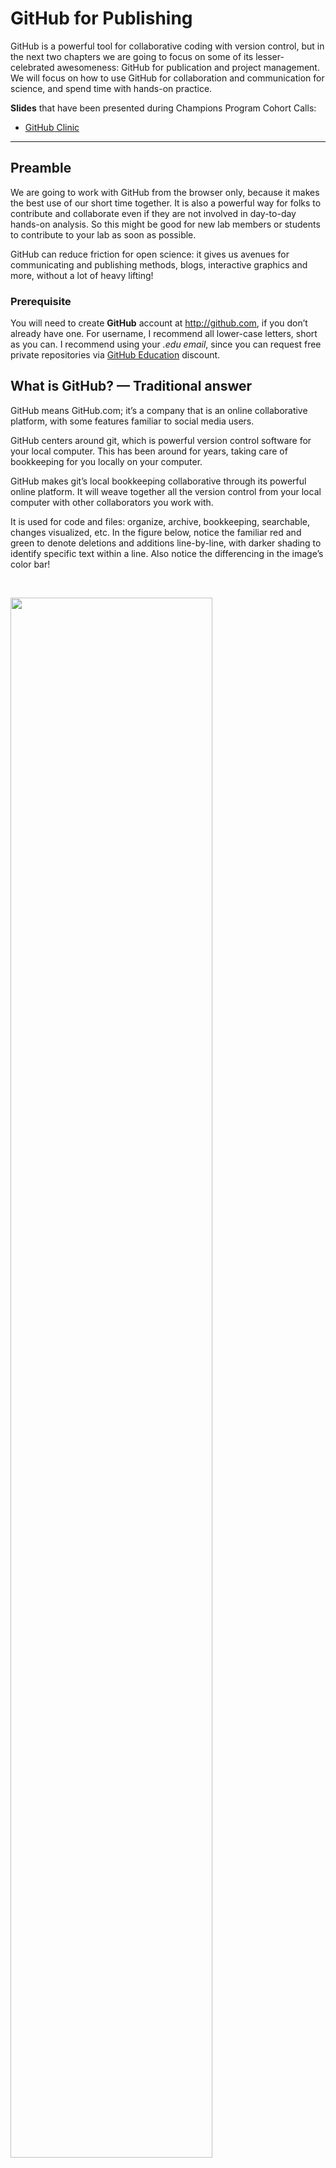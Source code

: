 # GitHub for Publishing {#github-pub} 

<!---

Things to tour/cover:

- GitHub as a lab
- Google drive as a lab
- Naming things
- WTF, Happy Git With R
- ...

https://bootswatch.com/


[Jenny Bryan](https://twitter.com/jennybryan/) has an excellent summary of Issues in her article "Excuse Me, Do You Have a Moment to Talk About Version Control?" (open-access pre-print from [PeerJ](https://peerj.com/preprints/3159/), published in [The American Statistican](https://www.tandfonline.com/doi/full/10.1080/00031305.2017.1399928)): 

>The overall effect is that a directory that is a GitHub-synced Git repo can simultaneously
be the code-heavy back end of a project and an outward-facing front end.

>Collaboration is the most compelling reason to manage a project with Git and GitHub.
My definition of collaboration includes hands-on participation by multiple people, including
your past and future self, as well as an asymmetric model, in which some people are active
makers and others only read or review.
--->

GitHub is a powerful tool for collaborative coding with version control, but in the next two chapters we are going to focus on some of its lesser-celebrated awesomeness: GitHub for publication and project management. We will focus on how to use GitHub for collaboration and communication for science, and spend time with hands-on practice.

**Slides** that have been presented during Champions Program Cohort Calls: 

- [GitHub Clinic](https://docs.google.com/presentation/d/1PzGAbEpNhT6CDPe1DCHf5-eVAjy-2R2D3VMHz7dY774/edit?usp=sharing)

---

## Preamble

We are going to work with GitHub from the browser only, because it makes the best use of our short time together. It is also a powerful way for folks to contribute and collaborate even if they are not involved in day-to-day hands-on analysis. So this might be good for new lab members or students to contribute to your lab as soon as possible. 

GitHub can reduce friction for open science: it gives us avenues for communicating and publishing methods, blogs, interactive graphics and more, without a lot of heavy lifting!

### Prerequisite

You will need to create **GitHub** account at <http://github.com>, if you don't already have one. For username, I recommend all lower-case letters, short as you can. I recommend using your *.edu email*, since you can request free private repositories via [GitHub Education](https://education.github.com/) discount.
 
<!---TODO and if you are participating in an Openscapes cohort, you'll need to email...--->

## What is GitHub? — Traditional answer

GitHub means GitHub.com; it’s a company that is an online collaborative platform, with some features familiar to social media users.

GitHub centers around git, which is powerful version control software for your local computer. This has been around for years, taking care of bookkeeping for you locally on your computer. 

GitHub makes git's local bookkeeping collaborative through its powerful online platform. It will weave together all the version control from your local computer with other collaborators you work with. 

It is used for code and files: organize,  archive, bookkeeping, searchable, changes visualized, etc. In the figure below, notice the familiar red and green to denote deletions and additions line-by-line, with darker shading to identify  specific text within a line. Also notice the differencing in the image's color bar!

<br> 

![](img/github-differencing.png){width="80%"}
<br> 


We aren’t going to teach traditional git/GitHub today, but here are some recommendations if you'd like to learn. First, read Jenny Bryan's "Excuse Me, Do You Have a Moment to Talk About Version Control?" (open-access pre-print from [PeerJ](https://peerj.com/preprints/3159/), published in [The American Statistican](https://www.tandfonline.com/doi/full/10.1080/00031305.2017.1399928)). This provides an excellent overview. One quote I like in particular is 

>Collaboration is the most compelling reason to manage a project with Git and GitHub.
My definition of collaboration includes hands-on participation by multiple people, including
your past and future self, as well as an asymmetric model, in which some people are active
makers and others only read or review. - *Jenny Bryan, "Excuse Me, Do You Have a Moment to Talk About Version Control?"*

Next, to learn GitHub with R, the absolute best resource is Jenny Bryan's [Happy Git With R](https://happygitwithr.com/). This is a comprehensive, friendly step-by-step process of how to do so, and is an awesome reference for seasoned git/GitHub users as well. If you want a shorter-form resource, I'd recommend 2 tutorials from [OHI-Science’s data-science-training](http://ohi-science.org/data-science-training/). This also teaches you how to set up GitHub to sync directly through RStudio, so that you don't have to have any other software (including the command line) open to do so: 

- [GitHub](http://ohi-science.org/data-science-training/github.html)
- [Collaborating with GitHub](http://ohi-science.org/data-science-training/collaborating.html)

On my local computer, I interact with GitHub through RStudio 99.9% of the time (use command line .1% of time). 
*Upcoming: resources for setting up GitHub without RStudio*

## What is GitHub? — Non-traditional answer

### Publishing platform 

It's for books like this one ([openscapes.org/series](https://openscapes.org/series)), websites like [openscapes.org](https://openscapes.org), which was built with R's blogdown package, and interactive dashboards. 

### Project management system 

GitHub is also a project management system for short and long-term tasks. It  is really powerful to have collaborative "todo"’s in the same software (and user accounts) as all the analysis and all the people that you're already working with. 

We will talk about “Issues” & “Projects” in the next chapter.

## GitHub framework in a nutshell

### Users vs. organizations

Example: [jules32](https://github.com/jules32) is a user account, [openscapes](https://github.com/openscapes) is an organization group. 

You can think of them like other social media accounts: I can be an individual or part of a group, and there are permissions associated with both.

### Repositories (“repos”)

Repos are GitHub’s main unit. They are essentially a folder, and you'll put files and folders in them. They are contained, with permissions specific to each one. 

It makes it easier to navigate through and find stuff — so you are "not sifting through a zoo of files" as one Openscapes Champion has said. 

### “Commits” & “commit messages”

Unlike Dropbox or Google Drive that constantly and automatically sync to the cloud, you have to deliberately tell git/GitHub when you have an amount of work that you want to be versioned and synced. You have to commit to telling them. GitHub takes care of the backend bookkeeping involved, but you have to write a human-readable message to your future self and others. That is the commit message. 

There is no absolute guidance for how often to commit, but I think of it as leaving breadcrumbs for yourself. How much work and on what things/in what combination would you like to be able to reverse? What kind of information will make it easier for Future You to work with?

### Public vs private

You can have both public (the free default) and private repositories, and change these permissions later on. I mostly work in public repos, but if I work in private ones, I often have the expectation that they will be made public some day. So I practice good habits with commits and documentation, and keep conversations on-topic.

### The search feature is awesome

You are able to search within a GitHub repository, across repositories in an organization, or across all GitHub public repositories. I find this helps me find things quickly if I'm looking for how I've used a function in the past, or if I remember a word that would stand out that I included in a commit message as a breadcrumb to myself. It will also search Issues within the repositories, so you can look for specific words in conversations as well. 

### Branches & Forks

We're not going to talk about branches and forks. These are a core feature of what makes GitHub super powerful for software development, and one of the first things you'll see in GitHub tutorials geared towards software engineers. But I do not think that is the most relevant or smoothest entryway for those of us who are scientists fairly new to collaborative coding and version control. 

## GitHub Orientation

This is a demo *details upcoming* 

<br> 

![](img/github-orientation.png){width="80%"} 
<br> 


## Editing files from GitHub. 

This is also a demo *details upcoming*

First a Disclaimer: you don’t want to edit from the browser for most things – you would want to “clone” the repo to your local computer and leverage more goodies & power. However, you will sometimes edit in the browser, and it’s a good entry point for us today, and maybe for onboarding folks in your lab in the future.

Why not edit in the browser? You don’t want to overwrite each other or forget yourself. Good for quick md editing, not script editing.


In the demo, the example .md was a deliberate example of sharing slides from a talk :)

What to do: (you all have permissions)

- Go to <https://github.com/openscapes/demo/>yourname.md
- Click on the pencil to edit your file
- Make many edits & commits with commit messages
  - github.com has a default message, but get into the habit of writing an actual message to yourself/others (breadcrumbs)
- This is different from saving (cancel if you save!)

## Further resources

- [Git for Humans](https://www.youtube.com/watch?v=eWxxfttcMts) - Alice Bartlett, 2016

<!---
Also, let's talk about Google Docs. Embrace technology. Sharing permissions.
How many people use it (your collaborators and beyond)
Sharing permissions

--->



<!---
Assignment idea: 

- Fill out an issue for your lab [like this one](https://github.com/MozillaFestival/open-leaders-6/issues/20)
Setup [like this](https://github.com/MozillaFestival/open-leaders-6/blob/master/.github/ISSUE_TEMPLATE/cohort_e.md)
And check out the [README](https://github.com/MozillaFestival/open-leaders-6#mozilla-open-leaders-6).

--->
